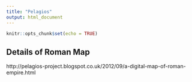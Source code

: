 ```yaml
---
title: "Pelagios"
output: html_document
---
```


```r
knitr::opts_chunk$set(echo = TRUE)
```

## Details of Roman Map

http://pelagios-project.blogspot.co.uk/2012/09/a-digital-map-of-roman-empire.html

